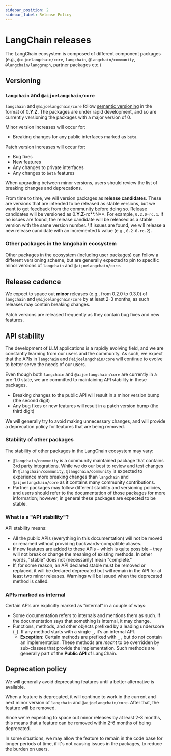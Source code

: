 ```yaml
---
sidebar_position: 2
sidebar_label: Release Policy
---
```


# LangChain releases

The LangChain ecosystem is composed of different component packages (e.g., `@aijoelangchain/core`, `langchain`, `@langchain/community`, `@langchain/langgraph`, partner packages etc.)

## Versioning

### `langchain` and `@aijoelangchain/core`

`langchain` and `@aijoelangchain/core` follow [semantic versioning](https://semver.org/) in the format of 0.**Y**.**Z**. The packages are under rapid development, and so are currently versioning the packages with a major version of 0.

Minor version increases will occur for:

- Breaking changes for any public interfaces marked as `beta`.

Patch version increases will occur for:

- Bug fixes
- New features
- Any changes to private interfaces
- Any changes to `beta` features

When upgrading between minor versions, users should review the list of breaking changes and deprecations.

From time to time, we will version packages as **release candidates**. These are versions that are intended to be released as stable versions, but we want to get feedback from the community before doing so.
Release candidates will be versioned as 0.**Y**.**Z**-rc**.N**. For example, `0.2.0-rc.1`. If no issues are found, the release candidate will be released as a stable version with the same version number.
\If issues are found, we will release a new release candidate with an incremented `N` value (e.g., `0.2.0-rc.2`).

### Other packages in the langchain ecosystem

Other packages in the ecosystem (including user packages) can follow a different versioning scheme, but are generally expected to pin to specific minor versions of `langchain` and `@aijoelangchain/core`.

## Release cadence

We expect to space out **minor** releases (e.g., from 0.2.0 to 0.3.0) of `langchain` and `@aijoelangchain/core` by at least 2-3 months, as such releases may contain breaking changes.

Patch versions are released frequently as they contain bug fixes and new features.

## API stability

The development of LLM applications is a rapidly evolving field, and we are constantly learning from our users and the community. As such, we expect that the APIs in `langchain` and `@aijoelangchain/core` will continue to evolve to better serve the needs of our users.

Even though both `langchain` and `@aijoelangchain/core` are currently in a pre-1.0 state, we are committed to maintaining API stability in these packages.

- Breaking changes to the public API will result in a minor version bump (the second digit)
- Any bug fixes or new features will result in a patch version bump (the third digit)

We will generally try to avoid making unnecessary changes, and will provide a deprecation policy for features that are being removed.

### Stability of other packages

The stability of other packages in the LangChain ecosystem may vary:

- `@langchain/community` is a community maintained package that contains 3rd party integrations. While we do our best to review and test changes in `@langchain/community`, `@langchain/community` is expected to experience more breaking changes than `langchain` and `@aijoelangchain/core` as it contains many community contributions.
- Partner packages may follow different stability and versioning policies, and users should refer to the documentation of those packages for more information; however, in general these packages are expected to be stable.

### What is a "API stability"?

API stability means:

- All the public APIs (everything in this documentation) will not be moved or renamed without providing backwards-compatible aliases.
- If new features are added to these APIs – which is quite possible – they will not break or change the meaning of existing methods. In other words, "stable" does not (necessarily) mean "complete."
- If, for some reason, an API declared stable must be removed or replaced, it will be declared deprecated but will remain in the API for at least two minor releases. Warnings will be issued when the deprecated method is called.

### **APIs marked as internal**

Certain APIs are explicitly marked as “internal” in a couple of ways:

- Some documentation refers to internals and mentions them as such. If the documentation says that something is internal, it may change.
- Functions, methods, and other objects prefixed by a leading underscore (**`_`**). If any method starts with a single **`_`**, it’s an internal API.
  - **Exception:** Certain methods are prefixed with `_` , but do not contain an implementation. These methods are _meant_ to be overridden by sub-classes that provide the implementation. Such methods are generally part of the **Public API** of LangChain.

## Deprecation policy

We will generally avoid deprecating features until a better alternative is available.

When a feature is deprecated, it will continue to work in the current and next minor version of `langchain` and `@aijoelangchain/core`. After that, the feature will be removed.

Since we're expecting to space out minor releases by at least 2-3 months, this means that a feature can be removed within 2-6 months of being deprecated.

In some situations, we may allow the feature to remain in the code base for longer periods of time, if it's not causing issues in the packages, to reduce the burden on users.
